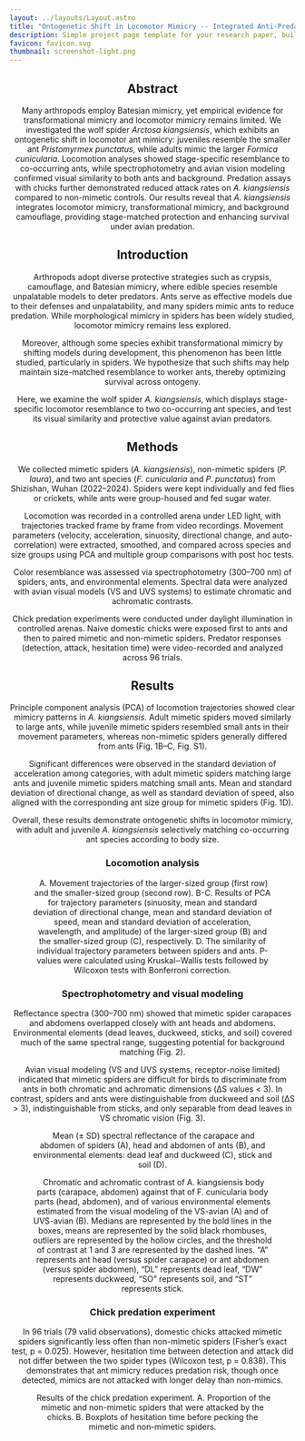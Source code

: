 ```yaml
---
layout: ../layouts/Layout.astro
title: "Ontogenetic Shift in Locomotor Mimicry -- Integrated Anti-Predator Strategy in the Myrmecomorphic Wolf Spider Arctosa kiangsiensis"
description: Simple project page template for your research paper, built with Astro and Tailwind CSS
favicon: favicon.svg
thumbnail: screenshot-light.png
---
```






<Header
  title={frontmatter.title}
  authors={[
    {
      name: "Linlin Li",
      url: "https://linlinbio.github.io",
      institution: "Wuhan University",
    },
    {
      name: "Shichang Zhang",
      institution: "Hubei University",
      notes: ["*"],
    },
  ]}
  conference="Jul 2023 - Present"
  />


<HighlightedSection class="text-justify">

## Abstract

<section class="text-justify">
  Many arthropods employ Batesian mimicry, yet empirical evidence for transformational mimicry and locomotor mimicry remains limited. We investigated the wolf spider <i>Arctosa kiangsiensis</i>, which exhibits an ontogenetic shift in locomotor ant mimicry: juveniles resemble the smaller ant <i>Pristomyrmex punctatus</i>, while adults mimic the larger <i>Formica cunicularia</i>. Locomotion analyses showed stage-specific resemblance to co-occurring ants, while spectrophotometry and avian vision modeling confirmed visual similarity to both ants and background. Predation assays with chicks further demonstrated reduced attack rates on <i>A. kiangsiensis</i> compared to non-mimetic controls. Our results reveal that <i>A. kiangsiensis</i> integrates locomotor mimicry, transformational mimicry, and background camouflage, providing stage-matched protection and enhancing survival under avian predation.
</section>

</HighlightedSection>


## Introduction

<section class="text-justify">
  Arthropods adopt diverse protective strategies such as crypsis, camouflage, and Batesian mimicry, where edible species resemble unpalatable models to deter predators. Ants serve as effective models due to their defenses and unpalatability, and many spiders mimic ants to reduce predation. While morphological mimicry in spiders has been widely studied, locomotor mimicry remains less explored. 
  <p class="mt-4">
    Moreover, although some species exhibit transformational mimicry by shifting models during development, this phenomenon has been little studied, particularly in spiders. We hypothesize that such shifts may help maintain size-matched resemblance to worker ants, thereby optimizing survival across ontogeny.
  </p>
  <p class="mt-4">
    Here, we examine the wolf spider <i>A. kiangsiensis</i>, which displays stage-specific locomotor resemblance to two co-occurring ant species, and test its visual similarity and protective value against avian predators.
  </p>
</section>


<HighlightedSection class="text-justify">

## Methods

<section class="text-justify">
  We collected mimetic spiders (<i>A. kiangsiensis</i>), non-mimetic spiders (<i>P. laura</i>), and two ant species (<i>F. cunicularia</i> and <i>P. punctatus</i>) from Shizishan, Wuhan (2022–2024). Spiders were kept individually and fed flies or crickets, while ants were group-housed and fed sugar water. 
  <p class="mt-4">
    Locomotion was recorded in a controlled arena under LED light, with trajectories tracked frame by frame from video recordings. Movement parameters (velocity, acceleration, sinuosity, directional change, and auto-correlation) were extracted, smoothed, and compared across species and size groups using PCA and multiple group comparisons with post hoc tests.
  </p>
  <p class="mt-4">
    Color resemblance was assessed via spectrophotometry (300–700 nm) of spiders, ants, and environmental elements. Spectral data were analyzed with avian visual models (VS and UVS systems) to estimate chromatic and achromatic contrasts.
  </p>
  <p class="mt-4">
    Chick predation experiments were conducted under daylight illumination in controlled arenas. Naive domestic chicks were exposed first to ants and then to paired mimetic and non-mimetic spiders. Predator responses (detection, attack, hesitation time) were video-recorded and analyzed across 96 trials.
  </p>
</section>

</HighlightedSection>

## Results
<section class="text-justify">
  Principle component analysis (PCA) of locomotion trajectories showed clear mimicry patterns in <i>A. kiangsiensis</i>. Adult mimetic spiders moved similarly to large ants, while juvenile mimetic spiders resembled small ants in their movement parameters, whereas non-mimetic spiders generally differed from ants (Fig. 1B–C, Fig. S1).
  <p class="mt-4">
    Significant differences were observed in the standard deviation of acceleration among categories, with adult mimetic spiders matching large ants and juvenile mimetic spiders matching small ants. Mean and standard deviation of directional change, as well as standard deviation of speed, also aligned with the corresponding ant size group for mimetic spiders (Fig. 1D).
  </p>
  <p class="mt-4">
    Overall, these results demonstrate ontogenetic shifts in locomotor mimicry, with adult and juvenile <i>A. kiangsiensis</i> selectively matching co-occurring ant species according to body size.
  </p>
</section>


### Locomotion analysis

<section class="text-justify">
  
  <p class="mt-4">
    
  </p>
</section>


<Figure>
  <Image slot="figure" source={fig1} class="w-full h-auto object-contain" altText="A. Movement trajectories of the larger-sized group (first row) and the smaller-sized group (second row). B-C. Results of PCA for trajectory parameters (sinuosity, mean and standard deviation of directional change, mean and standard deviation of speed, mean and standard deviation of acceleration, wavelength, and amplitude) of the larger-sized group (B) and the smaller-sized group (C), respectively. D. The similarity of individual trajectory parameters between spiders and ants. P-values were calculated using Kruskal‒Wallis tests followed by Wilcoxon tests with Bonferroni correction." />
  <span slot="caption">A. Movement trajectories of the larger-sized group (first row) and the smaller-sized group (second row). B-C. Results of PCA for trajectory parameters (sinuosity, mean and standard deviation of directional change, mean and standard deviation of speed, mean and standard deviation of acceleration, wavelength, and amplitude) of the larger-sized group (B) and the smaller-sized group (C), respectively. D. The similarity of individual trajectory parameters between spiders and ants. P-values were calculated using Kruskal‒Wallis tests followed by Wilcoxon tests with Bonferroni correction.</span>
</Figure>

### Spectrophotometry and visual modeling
<section class="text-justify">
  Reflectance spectra (300–700 nm) showed that mimetic spider carapaces and abdomens overlapped closely with ant heads and abdomens. Environmental elements (dead leaves, duckweed, sticks, and soil) covered much of the same spectral range, suggesting potential for background matching (Fig. 2).
  <p class="mt-4">
    Avian visual modeling (VS and UVS systems, receptor-noise limited) indicated that mimetic spiders are difficult for birds to discriminate from ants in both chromatic and achromatic dimensions (ΔS values < 3). In contrast, spiders and ants were distinguishable from duckweed and soil (ΔS > 3), indistinguishable from sticks, and only separable from dead leaves in VS chromatic vision (Fig. 3).
  </p>
</section>

<Figure>
  <Image slot="figure" source={fig2} class="w-full h-auto object-contain" altText="Mean (± SD) spectral reflectance of the carapace and abdomen of spiders (A), head and abdomen of ants (B), and environmental elements: dead leaf and duckweed (C), stick and soil (D)." />
  <span slot="caption">Mean (± SD) spectral reflectance of the carapace and abdomen of spiders (A), head and abdomen of ants (B), and environmental elements: dead leaf and duckweed (C), stick and soil (D).</span>
</Figure>

<Figure>
  <Image slot="figure" source={fig3} class="w-full h-auto object-contain" altText="Chromatic and achromatic contrast of A. kiangsiensis body parts (carapace, abdomen) against that of F. cunicularia body parts (head, abdomen), and of various environmental elements estimated from the visual modeling of the VS-avian (A) and of UVS-avian (B). Medians are represented by the bold lines in the boxes, means are represented by the solid black rhombuses, outliers are represented by the hollow circles, and the threshold of contrast at 1 and 3 are represented by the dashed lines. “A” represents ant head (versus spider carapace) or ant abdomen (versus spider abdomen), “DL” represents dead leaf, “DW” represents duckweed, “SO” represents soil, and “ST” represents stick." />
  <span slot="caption">Chromatic and achromatic contrast of A. kiangsiensis body parts (carapace, abdomen) against that of F. cunicularia body parts (head, abdomen), and of various environmental elements estimated from the visual modeling of the VS-avian (A) and of UVS-avian (B). Medians are represented by the bold lines in the boxes, means are represented by the solid black rhombuses, outliers are represented by the hollow circles, and the threshold of contrast at 1 and 3 are represented by the dashed lines. “A” represents ant head (versus spider carapace) or ant abdomen (versus spider abdomen), “DL” represents dead leaf, “DW” represents duckweed, “SO” represents soil, and “ST” represents stick.</span>
</Figure>

### Chick predation experiment

<section class="text-justify">
  In 96 trials (79 valid observations), domestic chicks attacked mimetic spiders significantly less often than non-mimetic spiders (Fisher’s exact test, p = 0.025). However, hesitation time between detection and attack did not differ between the two spider types (Wilcoxon test, p = 0.838). This demonstrates that ant mimicry reduces predation risk, though once detected, mimics are not attacked with longer delay than non-mimics.
</section>

<Figure>
  <Image slot="figure" source={fig4} class="w-full h-auto object-contain" altText="Results of the chick predation experiment. A. Proportion of the mimetic and non-mimetic spiders that were attacked by the chicks. B. Boxplots of hesitation time before pecking the mimetic and non-mimetic spiders." />
  <span slot="caption">Results of the chick predation experiment. A. Proportion of the mimetic and non-mimetic spiders that were attacked by the chicks. B. Boxplots of hesitation time before pecking the mimetic and non-mimetic spiders.</span>
</Figure>